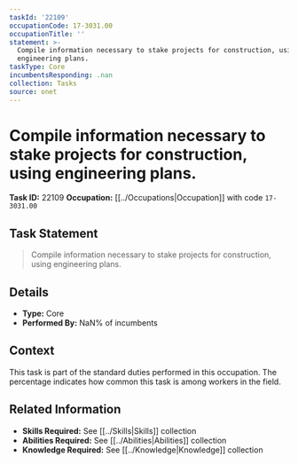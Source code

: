 ```yaml
---
taskId: '22109'
occupationCode: 17-3031.00
occupationTitle: ''
statement: >-
  Compile information necessary to stake projects for construction, using
  engineering plans.
taskType: Core
incumbentsResponding: .nan
collection: Tasks
source: onet
---
```

# Compile information necessary to stake projects for construction, using engineering plans.

**Task ID:** 22109
**Occupation:** [[../Occupations|Occupation]] with code `17-3031.00`

## Task Statement

> Compile information necessary to stake projects for construction, using engineering plans.

## Details

- **Type:** Core
- **Performed By:** NaN% of incumbents

## Context

This task is part of the standard duties performed in this occupation. The percentage indicates how common this task is among workers in the field.

## Related Information

- **Skills Required:** See [[../Skills|Skills]] collection
- **Abilities Required:** See [[../Abilities|Abilities]] collection
- **Knowledge Required:** See [[../Knowledge|Knowledge]] collection
